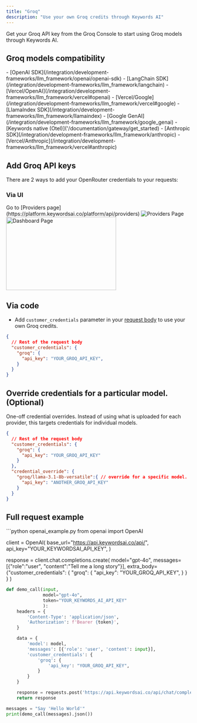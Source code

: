 ```yaml
---
title: "Groq"
description: "Use your own Groq credits through Keywords AI"
---
```


<CardGroup cols={1}>
  <Card title="Get Groq API key" icon="key" href="https://console.groq.com/keys">
    Get your Groq API key from the Groq Console to start using Groq models through Keywords AI.
  </Card>
</CardGroup>

## Groq models compatibility

<AccordionGroup>
  <Accordion title="✅ Supported Frameworks">
    - [OpenAI SDK](/integration/development-frameworks/llm_framework/openai/openai-sdk)
    - [LangChain SDK](/integration/development-frameworks/llm_framework/langchain) 
    - [Vercel/OpenAI](/integration/development-frameworks/llm_framework/vercel#openai)
    - [Vercel/Google](/integration/development-frameworks/llm_framework/vercel#google)
    - [LlamaIndex SDK](/integration/development-frameworks/llm_framework/llamaindex)
    - [Google GenAI](/integration/development-frameworks/llm_framework/google_genai)
    - [Keywords native (Otel)]('/documentation/gateway/get_started)
  </Accordion>
  
  <Accordion title="❌ Unsupported Frameworks">
    - [Anthropic SDK](/integration/development-frameworks/llm_framework/anthropic)
    - [Vercel/Anthropic](/integration/development-frameworks/llm_framework/vercel#anthropic)
  </Accordion>
</AccordionGroup>

## Add Groq API keys
There are 2 ways to add your OpenRouter credentials to your requests:
### Via UI
<Steps>
<Step title="Go to the Providers page">
Go to [Providers page](https://platform.keywordsai.co/platform/api/providers)
<Frame>
<img src="https://keywordsai-static.s3.us-east-1.amazonaws.com/docs/settings/providers.jpg" alt="Providers Page"/>
</Frame>
</Step>
<Step title="Add your Groq credentials.">

<img height="200" width="300"  src="/images/providers/groq.png" alt="Dashboard Page"/>
</Step>
</Steps>

## Via code
- Add `customer_credentials` parameter in your [request body](/api-endpoints/integration/chat-completions) to use your own Groq credits.

```json
{
  // Rest of the request body
  "customer_credentials": {
    "groq": {
      "api_key": "YOUR_GROQ_API_KEY",
    }
  }
}
```

## Override credentials for a particular model. (Optional)
One-off credential overrides. Instead of using what is uploaded for each provider, this targets credentials for individual models.
```json
{
  // Rest of the request body
  "customer_credentials": {
    "groq": {
      "api_key": "YOUR_GROQ_API_KEY"
    }
  },
  "credential_override": {
    "groq/llama-3.1-8b-versatile":{ // override for a specific model.
      "api_key": "ANOTHER_GROQ_API_KEY"
    }
  }
}
```

## Full request example
<Accordion title="Example">
<CodeGroup>
```python openai_example.py
from openai import OpenAI

client = OpenAI(
    base_url="https://api.keywordsai.co/api/",
    api_key="YOUR_KEYWORDSAI_API_KEY",
)

response = client.chat.completions.create(
    model="gpt-4o",
    messages=[{"role":"user", "content":"Tell me a long story"}],
    extra_body={"customer_credentials": {
                  "groq": {
                      "api_key": "YOUR_GROQ_API_KEY",
                  }
                }
              }
)
```python api_example.py
def demo_call(input, 
              model="gpt-4o",
              token="YOUR_KEYWORDS_AI_API_KEY"
              ):
    headers = {
        'Content-Type': 'application/json',
        'Authorization': f'Bearer {token}',
    }

    data = {
        'model': model,
        'messages': [{'role': 'user', 'content': input}],
        'customer_credentials': {
            'groq': {
                'api_key': "YOUR_GROQ_API_KEY",
            }
        }
    }

    response = requests.post('https://api.keywordsai.co/api/chat/completions', headers=headers, json=data)
    return response

messages = "Say 'Hello World'"
print(demo_call(messages).json())
```
</CodeGroup>
</Accordion>

